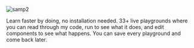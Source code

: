
<img src={Sample3} alt="samp2" />

Learn faster by doing, no installation needed. 33+ live playgrounds where you
can read through my code, run to see what it does, and edit components to see
what happens. You can save every playground and come back later.

<ReadChapter />
